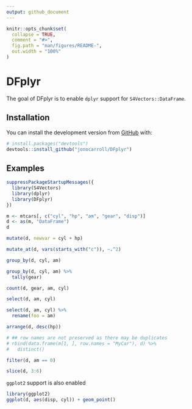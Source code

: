 ```yaml
---
output: github_document
---
```


<!-- README.md is generated from README.Rmd. Please edit that file -->

```r
knitr::opts_chunk$set(
  collapse = TRUE,
  comment = "#>",
  fig.path = "man/figures/README-",
  out.width = "100%"
)
```
# DFplyr

<!-- badges: start -->
<!-- badges: end -->

The goal of DFplyr is to enable `dplyr` support for `S4Vectors::DataFrame`.

## Installation

You can install the development version from [GitHub](https://github.com/) with:

``` r
# install.packages("devtools")
devtools::install_github("jonocarroll/DFplyr")
```
## Examples

```r
suppressPackageStartupMessages({
  library(S4Vectors)
  library(dplyr)
  library(DFplyr)
})

m <- mtcars[, c("cyl", "hp", "am", "gear", "disp")]
d <- as(m, "DataFrame")
d

mutate(d, newvar = cyl + hp)

mutate_at(d, vars(starts_with("c")), ~.^2)

group_by(d, cyl, am)

group_by(d, cyl, am) %>%
  tally(gear)

count(d, gear, am, cyl)

select(d, am, cyl)

select(d, am, cyl) %>%
  rename(foo = am)

arrange(d, desc(hp))

# ## row names are not preserved as there may be duplicates 
# rbind(data.frame(m[1, ], row.names = "MyCar"), d) %>%
#   distinct()

filter(d, am == 0) 

slice(d, 3:6)
```

`ggplot2` support is also enabled

```r
library(ggplot2)
ggplot(d, aes(disp, cyl)) + geom_point()
```
